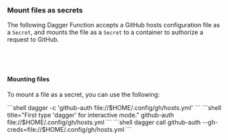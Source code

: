 ### Mount files as secrets

The following Dagger Function accepts a GitHub hosts configuration file as a `Secret`, and mounts the file as a `Secret` to a container to authorize a request to GitHub.

<Tabs groupId="language" queryString="sdk">
<TabItem value="go" label="Go">

```go file=../../../cookbook/snippets/secret-file/go/main.go
```

</TabItem>
<TabItem value="python" label="Python">

```python file=../../../cookbook/snippets/secret-file/python/main.py
```

</TabItem>
<TabItem value="typescript" label="TypeScript">

```typescript file=../../../cookbook/snippets/secret-file/typescript/index.ts
```

</TabItem>
<TabItem value="php" label="PHP">

```php file=../../../cookbook/snippets/secret-file/php/src/MyModule.php
```

</TabItem>
</Tabs>

#### Mounting files

To mount a file as a secret, you can use the following:

<Tabs groupId="shell">
<TabItem value="System shell">
```shell
dagger -c 'github-auth file://$HOME/.config/gh/hosts.yml'
```
</TabItem>
<TabItem value="Dagger Shell">
```shell title="First type 'dagger' for interactive mode."
github-auth file://$HOME/.config/gh/hosts.yml
```
</TabItem>
<TabItem value="Dagger CLI">
```shell
dagger call github-auth --gh-creds=file://$HOME/.config/gh/hosts.yml
```
</TabItem>
</Tabs>
